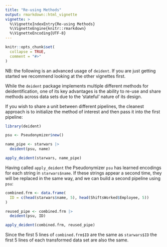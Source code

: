 ```yaml
---
title: "Re-using Methods"
output: rmarkdown::html_vignette
vignette: >
  %\VignetteIndexEntry{Re-using Methods}
  %\VignetteEngine{knitr::rmarkdown}
  %\VignetteEncoding{UTF-8}
---
```


```r
knitr::opts_chunk$set(
  collapse = TRUE,
  comment = "#>"
)
```

NB: the following is an advanced usage of `deident`.  If you are just getting started we recommend looking at the other vignettes first.

While the `deident` package implements multiple different methods for deidentification, one of its key advantages is the ability to re-use and share methods across data sets due to the 'stateful' nature of its design.

If you wish to share a unit between different pipelines, the cleanest approach is to initialize the method of interest and then pass it into the first pipeline:

```r
library(deident)

psu <- Pseudonymizer$new()

name_pipe <- starwars |>
  deident(psu, name)

apply_deident(starwars, name_pipe)
```

Having called `apply_deident` the Pseudonymizer `psu` has learned encodings for each string in `starwars$name`.  If these strings appear a second time, they will be replaced in the same way, and we can build a second pipeline using `psu`: 

``` r
combined.frm <- data.frame(
  ID = c(head(starwars$name, 5), head(ShiftsWorked$Employee, 5))
)

reused_pipe <- combined.frm |>
  deident(psu, ID)

apply_deident(combined.frm, reused_pipe)

```

Since the first 5 lines of `combined.frm$ID` are the same as `starwars$ID` the first 5 lines of each transformed data set are also the same.

